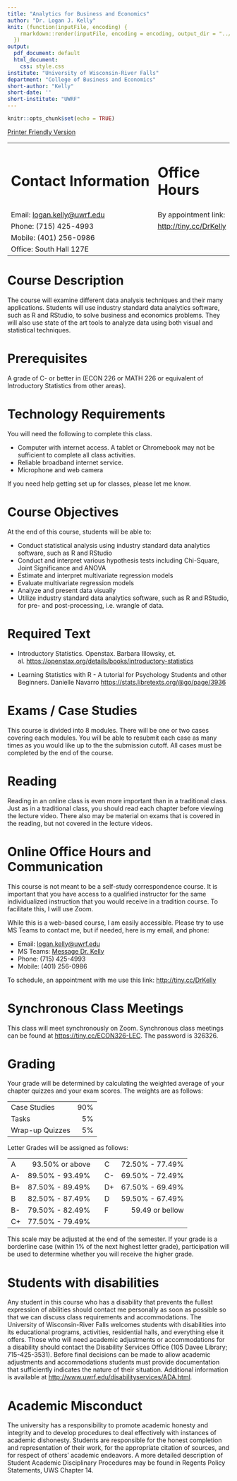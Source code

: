 ```yaml
---
title: "Analytics for Business and Economics"
author: "Dr. Logan J. Kelly"
knit: (function(inputFile, encoding) {
    rmarkdown::render(inputFile, encoding = encoding, output_dir = "../docs/")
  })
output:
  pdf_document: default
  html_document:
    css: style.css
institute: "University of Wisconsin-River Falls"
department: "College of Business and Economics"
short-author: "Kelly"
short-date: ''
short-institute: "UWRF"
---
```


```r
knitr::opts_chunk$set(echo = TRUE)
```

[Printer Friendly Version](https://ljkelly3141.github.io/ABE/syllabus_econ326.pdf)

+---------------------------------------------------------------------+--------------------------+
| # Contact Information                                               | # Office Hours           |
+---------------------------------------------------------------------+--------------------------+
| Email: [logan.kelly\@uwrf.edu](mailto:logan.kelly@uwrf.edu){.email} | By appointment link:     |
+---------------------------------------------------------------------+--------------------------+
| Phone: (715) 425-4993                                               | <http://tiny.cc/DrKelly> |
+---------------------------------------------------------------------+--------------------------+
| Mobile: (401) 256-0986                                              |                          |
+---------------------------------------------------------------------+--------------------------+
| Office: South Hall 127E                                             |                          |
+---------------------------------------------------------------------+--------------------------+

# Course Description

The course will examine different data analysis techniques and their many applications. Students will use industry standard data analytics software, such as R and RStudio, to solve business and economics problems. They will also use state of the art tools to analyze data using both visual and statistical techniques.

# Prerequisites

A grade of C- or better in (ECON 226 or MATH 226 or equivalent of Introductory Statistics from other areas).

# Technology Requirements

You will need the following to complete this class.

-   Computer with internet access. A tablet or Chromebook may not be sufficient to complete all class activities.
-   Reliable broadband internet service.
-   Microphone and web camera

If you need help getting set up for classes, please let me know.

# Course Objectives

At the end of this course, students will be able to:

-   Conduct statistical analysis using industry standard data analytics software, such as R and RStudio
-   Conduct and interpret various hypothesis tests including Chi-Square, Joint Significance and ANOVA
-   Estimate and interpret multivariate regression models
-   Evaluate multivariate regression models
-   Analyze and present data visually
-   Utilize industry standard data analytics software, such as R and RStudio, for pre- and post-processing, i.e. wrangle of data.

# Required Text

-   Introductory Statistics. Openstax. Barbara Illowsky, et. al. <https://openstax.org/details/books/introductory-statistics>

-   Learning Statistics with R - A tutorial for Psychology Students and other Beginners. Danielle Navarro [https://stats.libretexts.org/\@go/page/3936](https://stats.libretexts.org/@go/page/3936){.uri}

# Exams / Case Studies

This course is divided into 8 modules. There will be one or two cases covering each modules. You will be able to resubmit each case as many times as you would like up to the the submission cutoff. All cases must be completed by the end of the course.

# Reading

Reading in an online class is even more important than in a traditional class. Just as in a traditional class, you should read each chapter before viewing the lecture video. There also may be material on exams that is covered in the reading, but not covered in the lecture videos.

# Online Office Hours and Communication

This course is not meant to be a self-study correspondence course. It is important that you have access to a qualified instructor for the same individualized instruction that you would receive in a tradition course. To facilitate this, I will use Zoom.

While this is a web-based course, I am easily accessible. Please try to use MS Teams to contact me, but if needed, here is my email, and phone:

-   Email: [logan.kelly\@uwrf.edu](mailto:logan.kelly@uwrf.edu){.email}
-   MS Teams: [Message Dr. Kelly](https://teams.microsoft.com/dl/launcher/launcher.html?url=%2F_%23%2Fl%2Fchat%2F0%2F0%3Fusers%3Dlogan.kelly%40uwrf.edu&type=chat&deeplinkId=bc9f7c4d-4955-4bdb-a1aa-c2c7e7d86f2c&directDl=true&msLaunch=true&enableMobilePage=true&suppressPrompt=true)
-   Phone: (715) 425-4993
-   Mobile: (401) 256-0986

To schedule, an appointment with me use this link: <http://tiny.cc/DrKelly>

# Synchronous Class Meetings

This class will meet synchronously on Zoom. Synchronous class meetings can be found at <https://tiny.cc/ECON326-LEC>. The password is 326326.

# Grading

Your grade will be determined by calculating the weighted average of your chapter quizzes and your exam scores. The weights are as follows:

|                 |     |
|-----------------|----:|
| Case Studies    | 90% |
| Tasks           |  5% |
| Wrap-up Quizzes |  5% |

Letter Grades will be assigned as follows:

|     |                 |     |     |                 |
|-----|----------------:|-----|-----|----------------:|
| A   | 93.50% or above |     | C   | 72.50% - 77.49% |
| A-  | 89.50% - 93.49% |     | C-  | 69.50% - 72.49% |
| B+  | 87.50% - 89.49% |     | D+  | 67.50% - 69.49% |
| B   | 82.50% - 87.49% |     | D   | 59.50% - 67.49% |
| B-  | 79.50% - 82.49% |     | F   | 59.49 or bellow |
| C+  | 77.50% - 79.49% |     |     |                 |

This scale may be adjusted at the end of the semester. If your grade is a borderline case (within 1% of the next highest letter grade), participation will be used to determine whether you will receive the higher grade.

# Students with disabilities

Any student in this course who has a disability that prevents the fullest expression of abilities should contact me personally as soon as possible so that we can discuss class requirements and accommodations. The University of Wisconsin-River Falls welcomes students with disabilities into its educational programs, activities, residential halls, and everything else it offers. Those who will need academic adjustments or accommodations for a disability should contact the Disability Services Office (105 Davee Library; 715-425-3531). Before final decisions can be made to allow academic adjustments and accommodations students must provide documentation that sufficiently indicates the nature of their situation. Additional information is available at <http://www.uwrf.edu/disabilityservices/ADA.html>.

# Academic Misconduct

The university has a responsibility to promote academic honesty and integrity and to develop procedures to deal effectively with instances of academic dishonesty. Students are responsible for the honest completion and representation of their work, for the appropriate citation of sources, and for respect of others' academic endeavors. A more detailed description of Student Academic Disciplinary Procedures may be found in Regents Policy Statements, UWS Chapter 14.
